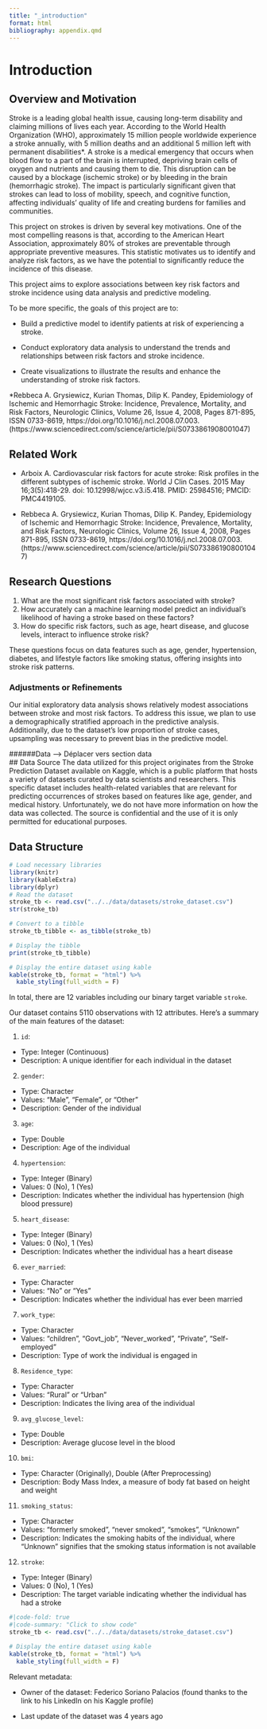 ```yaml
---
title: "_introduction"
format: html
bibliography: appendix.qmd
---
```

# Introduction

##  Overview and Motivation

Stroke is a leading global health issue, causing long-term disability and claiming millions of lives each year. According to the World Health Organization (WHO), approximately 15 million people worldwide experience a stroke annually, with 5 million deaths and an additional 5 million left with permanent disabilities*. A stroke is a medical emergency that occurs when blood flow to a part of the brain is interrupted, depriving brain cells of oxygen and nutrients and causing them to die. This disruption can be caused by a blockage (ischemic stroke) or by bleeding in the brain (hemorrhagic stroke). The impact is particularly significant given that strokes can lead to loss of mobility, speech, and cognitive function, affecting individuals’ quality of life and creating burdens for families and communities.

This project on strokes is driven by several key motivations. One of the most compelling reasons is that, according to the American Heart Association, approximately 80% of strokes are preventable through appropriate preventive measures. This statistic motivates us to identify and analyze risk factors, as we have the potential to significantly reduce the incidence of this disease. 

This project aims to explore associations between key risk factors and stroke incidence using data analysis and predictive modeling.

To be more specific, the goals of this project are to:

- Build a predictive model to identify patients at risk of experiencing a stroke.

- Conduct exploratory data analysis to understand the trends and relationships between risk factors and stroke incidence.

- Create visualizations to illustrate the results and enhance the understanding of stroke risk factors.

*Rebbeca A. Grysiewicz, Kurian Thomas, Dilip K. Pandey, Epidemiology of Ischemic and Hemorrhagic Stroke: Incidence, Prevalence, Mortality, and Risk Factors, Neurologic Clinics, Volume 26, Issue 4, 2008, Pages 871-895, ISSN 0733-8619, https://doi.org/10.1016/j.ncl.2008.07.003.
(https://www.sciencedirect.com/science/article/pii/S0733861908001047)

## Related Work

- Arboix A. Cardiovascular risk factors for acute stroke: Risk profiles in the different subtypes of ischemic stroke. World J Clin Cases. 2015 May 16;3(5):418-29. doi: 10.12998/wjcc.v3.i5.418. PMID: 25984516; PMCID: PMC4419105. 

- Rebbeca A. Grysiewicz, Kurian Thomas, Dilip K. Pandey, Epidemiology of Ischemic and Hemorrhagic Stroke: Incidence, Prevalence, Mortality, and Risk Factors, Neurologic Clinics, Volume 26, Issue 4, 2008, Pages 871-895, ISSN 0733-8619, https://doi.org/10.1016/j.ncl.2008.07.003.
(https://www.sciencedirect.com/science/article/pii/S0733861908001047)

## Research Questions

1. What are the most significant risk factors associated with stroke?
2. How accurately can a machine learning model predict an individual’s likelihood of having a stroke based on these factors?
3. How do specific risk factors, such as age, heart disease, and glucose levels, interact to influence stroke risk?

These questions focus on data features such as age, gender, hypertension, diabetes, and lifestyle factors like smoking status, offering insights into stroke risk patterns.

### Adjustments or Refinements

Our initial exploratory data analysis shows relatively modest associations between stroke and most risk factors. To address this issue, we plan to use a demographically stratified approach in the predictive analysis. Additionally, due to the dataset's low proportion of stroke cases, upsampling was necessary to prevent bias in the predictive model.


######Data ---> Déplacer vers section data  
## Data Source
The data utilized for this project originates from the Stroke Prediction Dataset available on Kaggle, which is a public platform that hosts a variety of datasets curated by data scientists and researchers. This specific dataset includes health-related variables that are relevant for predicting occurrences of strokes based on features like age, gender, and medical history. Unfortunately, we do not have more information on how the data was collected. The source is confidential and the use of it is only permitted for educational purposes.

## Data Structure

```r
# Load necessary libraries
library(knitr)
library(kableExtra)
library(dplyr)
# Read the dataset
stroke_tb <- read.csv("../../data/datasets/stroke_dataset.csv") 
str(stroke_tb)

# Convert to a tibble
stroke_tb_tibble <- as_tibble(stroke_tb)

# Display the tibble
print(stroke_tb_tibble)

# Display the entire dataset using kable
kable(stroke_tb, format = "html") %>%
  kable_styling(full_width = F)
```

In total, there are 12 variables including our binary target variable `stroke`. 

Our dataset contains 5110 observations with 12 attributes. Here's a summary of the main features of the dataset:

1.  `id`:

-   Type: Integer (Continuous)
-   Description: A unique identifier for each individual in the dataset

2.  `gender`:

-   Type: Character
-   Values: "Male", "Female", or "Other"
-   Description: Gender of the individual

3.  `age`:

-   Type: Double
-   Description: Age of the individual

4.  `hypertension`:

-   Type: Integer (Binary)
-   Values: 0 (No), 1 (Yes)
-   Description: Indicates whether the individual has hypertension (high blood pressure)

5.  `heart_disease`:

-   Type: Integer (Binary)
-   Values: 0 (No), 1 (Yes)
-   Description: Indicates whether the individual has a heart disease

6.  `ever_married`:

-   Type: Character
-   Values: "No" or "Yes"
-   Description: Indicates whether the individual has ever been married

7.  `work_type`:

-   Type: Character
-   Values: "children", "Govt_job", "Never_worked", "Private", "Self-employed"
-   Description: Type of work the individual is engaged in

8.  `Residence_type`:

-   Type: Character
-   Values: "Rural" or "Urban"
-   Description: Indicates the living area of the individual

9.  `avg_glucose_level`:

-   Type: Double
-   Description: Average glucose level in the blood

10. `bmi`:

-   Type: Character (Originally), Double (After Preprocessing)
-   Description: Body Mass Index, a measure of body fat based on height and weight

11. `smoking_status`:

-   Type: Character
-   Values: "formerly smoked", "never smoked", "smokes", "Unknown"
-   Description: Indicates the smoking habits of the individual, where "Unknown" signifies that the smoking status information is not available

12. `stroke`:

-   Type: Integer (Binary)
-   Values: 0 (No), 1 (Yes)
-   Description: The target variable indicating whether the individual has had a stroke

```r
#|code-fold: true 
#|code-summary: "Click to show code"
stroke_tb <- read.csv("../../data/datasets/stroke_dataset.csv") 

# Display the entire dataset using kable
kable(stroke_tb, format = "html") %>%
  kable_styling(full_width = F)
```
Relevant metadata:

-   Owner of the dataset: Federico Soriano Palacios (found thanks to the link to his LinkedIn on his     Kaggle profile)

-   Last update of the dataset was 4 years ago 
